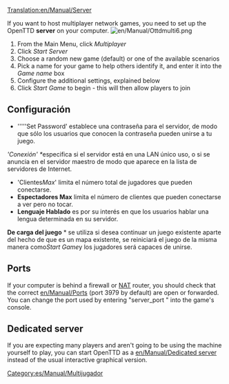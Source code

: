 [[Translation:en/Manual/Server]]
{{es/Traducción|en/Manual/Server|0}}

If you want to host multiplayer network games, you need to set up the OpenTTD '''server''' on your computer.
[[File:en/Manual/Ottdmulti6.png|right]]
#From the Main Menu, click ''Multiplayer''
#Click ''Start Server''
#Choose a random new game (default) or one of the available scenarios
#Pick a name for your game to help others identify it, and enter it into the ''Game name'' box
#Configure the additional settings, explained below
#Click ''Start Game'' to begin - this will then allow players to join

== Configuración ==
*'''''Set Password' establece una contraseña para el servidor, de modo que sólo los usuarios que conocen la contraseña pueden unirse a tu juego.
'''Conexión' *''especifica si el servidor está en una LAN único uso, o si se anuncia en el servidor maestro de modo que aparece en la lista de servidores de Internet.
* 'Clientes''Max''' limita el número total de jugadores que pueden conectarse.
*'''Espectadores Max''' limita el número de clientes que pueden conectarse a ver pero no tocar.
*'''Lenguaje Hablado''' es por su interés en que los usuarios hablar una lengua determinada en su servidor.
'''De carga del juego''' * se utiliza si desea continuar un juego existente aparte del hecho de que es un mapa existente, se reiniciará el juego de la misma manera como''Start Game''y los jugadores será capaces de unirse.

==Ports==
If your computer is behind a firewall or [https://www.wikipedia.org/wiki/Network_address_translation NAT] router, you should check that the correct [[en/Manual/Port]]s (port 3979 by default) are open or forwarded.
You can change the port used by entering "server_port <port>" into the game's console.

==Dedicated server==
If you are expecting many players and aren't going to be using the machine yourself to play, you can start OpenTTD as a [[en/Manual/Dedicated server]] instead of the usual interactive graphical version.

[[Category:es/Manual/Multijugador]]